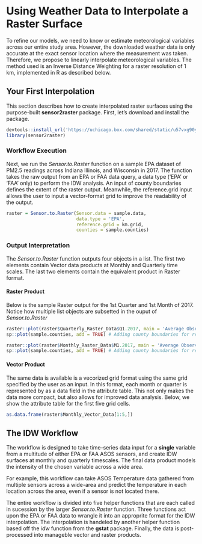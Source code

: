 # Using Weather Data to Interpolate a Raster Surface
To refine our models, we need to know or estimate meteorological variables across our entire study area. However, the downloaded weather data is only accurate at the exact sensor location where the measurement was taken. Therefore, we propose to linearly interpolate meteorological variables. The method used is an Inverse Distance Weighting for a raster resolution of 1 km, implemented in R as described below. 

## Your First Interpolation
This section describes how to create interpolated raster surfaces using the purpose-built **sensor2raster** package. First, let's download and install the package.

``` r
devtools::install_url('https://uchicago.box.com/shared/static/u57vxg90ytieu86ow3m8xats3ebmfek4.tar.gz', quiet = TRUE)
library(sensor2raster)

```

### Workflow Execution {-}
Next, we run the *Sensor.to.Raster* function on a sample EPA dataset of PM2.5 readings across Indiana Illinois, and Wisconsin in 2017. The function takes the raw output from an EPA or FAA data query, a data type ('EPA' or 'FAA' only) to perform the IDW analysis. An input of county boundaries defines the extent of the raster output. Meanwhile, the reference.grid input allows the user to input a vector-format grid to improve the readability of the output.

```r
raster = Sensor.to.Raster(Sensor.data = sample.data, 
                          data.type = 'EPA', 
                          reference.grid = km.grid, 
                          counties = sample.counties)
```

### Output Interpretation {-}
The *Sensor.to.Raster* function outputs four objects in a list. The first two elements contain Vector data products at Monthly and Quarterly time scales. The last two elements contain the equivalent product in Raster format.

#### Raster Product {-}
Below is the sample Raster output for the 1st Quarter and 1st Month of 2017. Notice how multiple list objects are subsetted in the ouput of *Sensor.to.Raster*

```r
raster::plot(raster$Quarterly_Raster_Data$Q1.2017, main = 'Average Observed PM2.5 Levels in Q1 2017')
sp::plot(sample.counties, add = TRUE) # Adding county boundaries for reference
```
```r
raster::plot(raster$Monthly_Raster_Data$M1.2017, main = 'Average Observed PM2.5 Levels in Jan 2017')
sp::plot(sample.counties, add = TRUE) # Adding county boundaries for reference
```

#### Vector Product {-}
The same data is available is a vecorized grid format using the same grid specified by the user as an input. In this format, each month or quarter is represented by as a data field in the attribute table. This not only makes the data more compact, but also allows for improved data analysis. Below, we show the attribute table for the first five grid cells.

```r
as.data.frame(raster$Monthly_Vector_Data[1:5,])
```

## The IDW Workflow
The workflow is designed to take time-series data input for a **single** variable from a multitude of either EPA or FAA ASOS sensors, and create IDW surfaces at monthly and quarterly timescales. The final data product models the intensity of the chosen variable across a wide area.

For example, this workflow can take ASOS Temperature data gathered from multiple sensors across a wide-area and predict the temperature in each location across the area, even if a sensor is not located there.

The entire workflow is divided into five helper functions that are each called in sucession by the larger *Sensor.to.Raster* function. Three functions act upon the EPA or FAA data to wrangle it into an approprite format for the IDW interpolation. The interpolation is handeled by another helper function based off the *idw* function from the **gstat** package. Finally, the data is post-processed into manageble vector and raster products.
